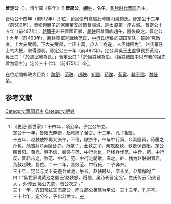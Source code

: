 {{Emperorcn box
|圖像=
|圖說=
|名稱=晋定公
|姓名=名：午
|諡號=定
|政權=[[晋國|晋國]]
|出生日期=？
|逝世日期=前475年
|在位=前512年－前475年
|父=晉頃公
}}
'''晉定公'''（{{bd|？||前475年||J}}），清华简《系年》作'''晋简公'''，[[姬姓|'''姬'''姓]]，名'''午'''，[[春秋时代|春秋时代]][[晋国|晋国]]君主。

晋顷公十四年（前512年）即位，[[荀寅|荀寅]]便有意趁此時機消滅趙氏。晉定公十二年（前500年），晉卿趙簡子的家臣董安於築晉陽城，是太原第一座古城。晉定公十五年（前497年），[[趙簡子|趙簡子]]升任晉國正卿，[[趙鞅|趙鞅]]囚禁同族趙午，隨後殺之。晉定公十九年（前493年），趙鞅率軍迎戰给[[范氏|范氏]]、[[中行氏|中行氏]]运粮的郑国军队，誓師“克敵者，上大夫受縣，下大夫受郡，士田十萬，庶人工商遂，人臣隸圉免”。赵氏军队士气大振，取得勝利。晉定公三十年（前482年），定公與吳王[[夫差|夫差]]爭長於黃池，吳王曰：「於周室我為長。」晉定公曰：「於姬姓我為伯。（姬姓诸国中只有我的祖先曾为霸主）」定公三十七年（前475年）卒<ref>《史记·晋世家》：十四年，顷公卒，子定公午立。<br>定公十一年，鲁阳虎奔晋，赵鞅简子舍之。十二年，孔子相鲁。<br>十五年，赵鞅使邯郸大夫午，不信，欲杀午，午与中行寅、○索隐寅，荀偃之孙也。范吉射○索隐音亦。范献子，士鞅之子。亲攻赵鞅，鞅走保晋阳。定公围晋阳。荀栎、韩不信、魏侈与范、中行为仇，乃移兵伐范、中行。范、中行反，晋君击之，败范、中行。范、中行走朝歌，保之。韩、魏为赵鞅谢晋君，乃赦赵鞅，复位。二十二年，晋败范、中行氏，二子奔齐。<br>三十年，定公与吴王夫差会黄池，争长，赵鞅时从，卒长吴。◇集解徐广曰：“吴世家说黄池之盟云‘赵鞅怒，将战，吴乃长晋定公’。左氏传云‘乃先晋人’，外传云‘吴公先歃，晋公次之’。”<br>三十一年，齐田常弑其君简公，而立简公弟骜为平公。三十三年，孔子卒。<br>三十七年，定公卒，子出公凿立。</ref>。 

在位期間執政大臣為： [[魏舒|魏舒]]、[[范鞅|范鞅]]、[[趙鞅|趙鞅]]、[[知罃|知罃]]、[[荀躒|荀躒]]、[[荀寅|荀寅]]、[[韓不信|韓不信]]、[[魏曼多|魏曼多]]。

==参考文献==
{{reflist}}

{{中国皇帝|父[[晉頃公|晉頃公]]|子[[晉出公|晉出公]]|[[晉國君主|晉國君主]]|前512年—前475年}}
{{晋国君主}}
[[Category:晋国君主|Category:晋国君主]]
[[Category:姬姓|Category:姬姓]]